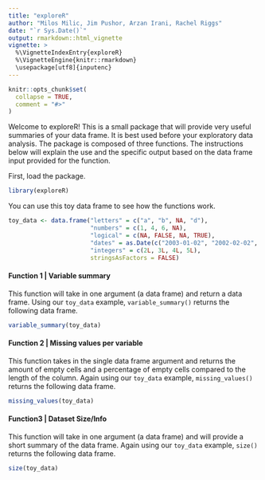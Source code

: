 ```yaml
---
title: "exploreR"
author: "Milos Milic, Jim Pushor, Arzan Irani, Rachel Riggs"
date: "`r Sys.Date()`"
output: rmarkdown::html_vignette
vignette: >
  %\VignetteIndexEntry{exploreR}
  %\VignetteEngine{knitr::rmarkdown}
  \usepackage[utf8]{inputenc}
---
```


```r
knitr::opts_chunk$set(
  collapse = TRUE,
  comment = "#>"
)
```

Welcome to exploreR! This is a small package that will provide very useful summaries of your data frame. It is best used before your exploratory data analysis. The package is composed of three functions. The instructions below will explain the use and the specific output based on the data frame input provided for the function.

First, load the package.

```r
library(exploreR)
```

You can use this toy data frame to see how the functions work.

```r
toy_data <- data.frame("letters" = c("a", "b", NA, "d"),
                       "numbers" = c(1, 4, 6, NA),
                       "logical" = c(NA, FALSE, NA, TRUE),
                       "dates" = as.Date(c("2003-01-02", "2002-02-02", "2004-03-03", "2005-04-04")),
                       "integers" = c(2L, 3L, 4L, 5L),
                       stringsAsFactors = FALSE)
```

#### Function 1 | Variable summary

This function will take in one argument (a data frame) and return a data frame. Using our `toy_data` example, `variable_summary()` returns the following data frame.

```r
variable_summary(toy_data)
```

#### Function 2 | Missing values per variable

This function takes in the single data frame argument and returns the amount of empty cells and a percentage of empty cells compared to the length of the column. Again using our `toy_data` example, `missing_values()` returns the following data frame.

```r
missing_values(toy_data)
```

#### Function3 | Dataset Size/Info

This function will take in one argument (a data frame) and will provide a short summary of the data frame. Again using our `toy_data` example, `size()` returns the following data frame.

```r
size(toy_data)
```

